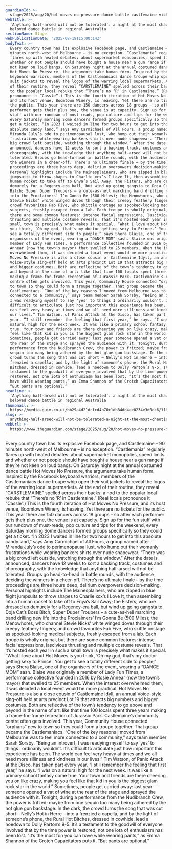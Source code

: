 ```yaml
---
guardianId: >-
  stage/2025/aug/20/hot-moves-no-pressure-dance-battle-castlemaine-victoria-australia
webTitle: >-
  ‘Anything half-arsed will not be tolerated’: a night at the most chaotic,
  beloved dance battle in regional Australia
sectionName: Stage
webPublicationDate: '2025-08-19T15:00:14Z'
bodyText: >-
  Every country town has its explosive Facebook page, and Castlemaine – 90
  minutes north-west of Melbourne – is no exception. “Castlemania” regularly
  flares up with heated debates: about supermarket monopolies, speed limits and
  whether or not people should have bought a house near a gun range if they’re
  not keen on loud bangs. On Saturday night at the annual costumed dance battle
  Hot Moves No Pressure, the arguments take human form. Inspired by the Facebook
  keyboard warriors, members of the Castlemaniacs dance troupe whip open their
  suit jackets to reveal the logos of the warring local supermarkets. At the end
  of their routine, they reveal “CARSTLEMAINE” spelled across their backs: a nod
  to the popular local rebuke that “There’s no ‘R’ in Castlemaine.” (Real locals
  pronounce it “Cassle”.) This is the fourth iteration of Hot Moves No Pressure,
  and its host venue, Boomtown Winery, is heaving. Yet there are no tickets for
  the public. This year there are 150 dancers across 18 groups – so after each
  performer gets their plus one, the venue is at capacity. Sign up for the fun
  stuff with our rundown of must-reads, pop culture and tips for the weekend,
  every Saturday morning Some dancers formed groups specifically so they could
  get a ticket. “In 2023 I waited in line for two hours to get into this
  absolute candy land,” says Amy Carmichael of All Fours, a group named after
  Miranda July’s ode to perimenopausal lust, who hump out their womanly
  frustrations while wearing bankers shirts over nude shapewear. “There was a
  big crowd left outside, watching through the window.” After the date is
  announced, dancers have 12 weeks to sort a backing track, costumes and
  choreography, with the knowledge that anything half-arsed will not be
  tolerated. Groups go head-to-head in battle rounds, with the audience deciding
  the winners in a cheer-off. There’s no ultimate finale – by the time
  proceedings are three hours deep, delirium overpowers decision-making.
  Personal highlights include The Mainesplainers, who are zipped in blue flight
  jumpsuits to throw shapes to Charlie xcx’s I Love It, then assembling into a
  human rocket to take off to Enya’s Sail Away; the Fisters, who are dressed up
  demurely for a Regency-era ball, but wind up going gangsta to Doja Cat’s Boss
  Bitch; Super Duper Troupers – a cute-as-hell marching band drilling new life
  into the Proclaimers’ I’m Gonna Be (500 Miles); the Menowhores, who channel
  Stevie Nicks’ white winged doves through their creepy feathery fingers; and
  crowd favourites Fab Five, who skittle onstage as spooked-looking medical
  subjects, freshly escaped from a lab. Each troupe is wholly original, but
  there are some common features: intense facial expressions, lascivious
  thrusting and multiple costume reveals. That it’s hosted each year in such a
  small town is precisely what makes it special. “What I love about Hot Moves is
  you think, ‘Oh my god, that’s my doctor getting sexy to Prince.’ You get to
  see a totally different side to people,” says Shera Blaise, one of the
  organisers of the event, wearing a “DANCE MOM” sash. Blaise was originally a
  member of Lady Fun Times, a performance collective founded in 2016 by Rosie
  Annear (now the town’s mayor) that swelled to 25 members. When the interest
  overwhelmed them, it was decided a local event would be more practical. Hot
  Moves No Pressure is also a close cousin of Castlemaine Idyll, an annual
  Voice-style sing-off held at arts precinct Lot 19 that attracts big numbers
  and bigger costumes. Both are reflective of the town’s tendency to go above
  and beyond in the name of art: like that time 100 locals spent three years
  making a frame-for-frame recreation of Jurassic Park. Castlemaine’s community
  centre often gets involved. This year, Community House connected “orphans” new
  to town so they could form a troupe together. That group became the
  Castlemaniacs. “One of the key reasons I moved from Melbourne was to feel more
  connected to a community,” says team member Sarah Sorsby. “Being an introvert,
  I was readying myself to say ‘yes’ to things I ordinarily wouldn’t. It’s
  difficult to articulate just how important this experience has been. The world
  can feel very heavy at times and we all need more silliness and kindness in
  our lives.” Tim Watson, of Panic Attack at the Disco, has taken part every
  year. “I still remember the feeling that first year,” he says. “I was on a
  natural high for the next week. It was like a primary school fantasy come
  true. Your town and friends are there cheering you on like crazy, making you
  feel like that kid in you is the biggest glam rock star in the world.”
  Sometimes, people get carried away: last year someone opened a vat of wine at
  the rear of the stage and sprayed the audience with it. Tonight, during a
  performance from the Nudibranch Crew, the power is fritzed; maybe from one
  sequin too many being adhered by the hot glue gun backstage. In the dark, the
  crowd turns the song that was cut short – Nelly’s Hot in Herre – into a
  frenzied a capella, and by the light of someone’s phone, the Rural Hot
  Bitches, dressed in cowhide, lead a hoedown to Dolly Parton’s 9-5. It’s a
  testament to the goodwill of everyone involved that by the time power is
  restored, not one iota of enthusiasm has been lost. “It’s the most fun you can
  have while wearing pants,” as Emma Shannon of the Crotch Capacitators puts it.
  “But pants are optional.”
headline: >-
  ‘Anything half-arsed will not be tolerated’: a night at the most chaotic,
  beloved dance battle in regional Australia
thumbnail: >-
  https://media.guim.co.uk/bb29a4d21dcfcd4b70c1db84dd4ee0234e3d0ec6/1161_0_6827_5464/500.jpg
slug: >-
  anything-half-arsed-will-not-be-tolerated-a-night-at-the-most-chaotic-beloved-dance-battle-in-regional-australia
webUrl: >-
  https://www.theguardian.com/stage/2025/aug/20/hot-moves-no-pressure-dance-battle-castlemaine-victoria-australia
---
```

Every country town has its explosive Facebook page, and Castlemaine – 90 minutes north-west of Melbourne – is no exception. “Castlemania” regularly flares up with heated debates: about supermarket monopolies, speed limits and whether or not people should have bought a house near a gun range if they’re not keen on loud bangs. On Saturday night at the annual costumed dance battle Hot Moves No Pressure, the arguments take human form. Inspired by the Facebook keyboard warriors, members of the Castlemaniacs dance troupe whip open their suit jackets to reveal the logos of the warring local supermarkets. At the end of their routine, they reveal “CARSTLEMAINE” spelled across their backs: a nod to the popular local rebuke that “There’s no ‘R’ in Castlemaine.” (Real locals pronounce it “Cassle”.) This is the fourth iteration of Hot Moves No Pressure, and its host venue, Boomtown Winery, is heaving. Yet there are no tickets for the public. This year there are 150 dancers across 18 groups – so after each performer gets their plus one, the venue is at capacity. Sign up for the fun stuff with our rundown of must-reads, pop culture and tips for the weekend, every Saturday morning Some dancers formed groups specifically so they could get a ticket. “In 2023 I waited in line for two hours to get into this absolute candy land,” says Amy Carmichael of All Fours, a group named after Miranda July’s ode to perimenopausal lust, who hump out their womanly frustrations while wearing bankers shirts over nude shapewear. “There was a big crowd left outside, watching through the window.” After the date is announced, dancers have 12 weeks to sort a backing track, costumes and choreography, with the knowledge that anything half-arsed will not be tolerated. Groups go head-to-head in battle rounds, with the audience deciding the winners in a cheer-off. There’s no ultimate finale – by the time proceedings are three hours deep, delirium overpowers decision-making. Personal highlights include The Mainesplainers, who are zipped in blue flight jumpsuits to throw shapes to Charlie xcx’s I Love It, then assembling into a human rocket to take off to Enya’s Sail Away; the Fisters, who are dressed up demurely for a Regency-era ball, but wind up going gangsta to Doja Cat’s Boss Bitch; Super Duper Troupers – a cute-as-hell marching band drilling new life into the Proclaimers’ I’m Gonna Be (500 Miles); the Menowhores, who channel Stevie Nicks’ white winged doves through their creepy feathery fingers; and crowd favourites Fab Five, who skittle onstage as spooked-looking medical subjects, freshly escaped from a lab. Each troupe is wholly original, but there are some common features: intense facial expressions, lascivious thrusting and multiple costume reveals. That it’s hosted each year in such a small town is precisely what makes it special. “What I love about Hot Moves is you think, ‘Oh my god, that’s my doctor getting sexy to Prince.’ You get to see a totally different side to people,” says Shera Blaise, one of the organisers of the event, wearing a “DANCE MOM” sash. Blaise was originally a member of Lady Fun Times, a performance collective founded in 2016 by Rosie Annear (now the town’s mayor) that swelled to 25 members. When the interest overwhelmed them, it was decided a local event would be more practical. Hot Moves No Pressure is also a close cousin of Castlemaine Idyll, an annual Voice-style sing-off held at arts precinct Lot 19 that attracts big numbers and bigger costumes. Both are reflective of the town’s tendency to go above and beyond in the name of art: like that time 100 locals spent three years making a frame-for-frame recreation of Jurassic Park. Castlemaine’s community centre often gets involved. This year, Community House connected “orphans” new to town so they could form a troupe together. That group became the Castlemaniacs. “One of the key reasons I moved from Melbourne was to feel more connected to a community,” says team member Sarah Sorsby. “Being an introvert, I was readying myself to say ‘yes’ to things I ordinarily wouldn’t. It’s difficult to articulate just how important this experience has been. The world can feel very heavy at times and we all need more silliness and kindness in our lives.” Tim Watson, of Panic Attack at the Disco, has taken part every year. “I still remember the feeling that first year,” he says. “I was on a natural high for the next week. It was like a primary school fantasy come true. Your town and friends are there cheering you on like crazy, making you feel like that kid in you is the biggest glam rock star in the world.” Sometimes, people get carried away: last year someone opened a vat of wine at the rear of the stage and sprayed the audience with it. Tonight, during a performance from the Nudibranch Crew, the power is fritzed; maybe from one sequin too many being adhered by the hot glue gun backstage. In the dark, the crowd turns the song that was cut short – Nelly’s Hot in Herre – into a frenzied a capella, and by the light of someone’s phone, the Rural Hot Bitches, dressed in cowhide, lead a hoedown to Dolly Parton’s 9-5. It’s a testament to the goodwill of everyone involved that by the time power is restored, not one iota of enthusiasm has been lost. “It’s the most fun you can have while wearing pants,” as Emma Shannon of the Crotch Capacitators puts it. “But pants are optional.”
